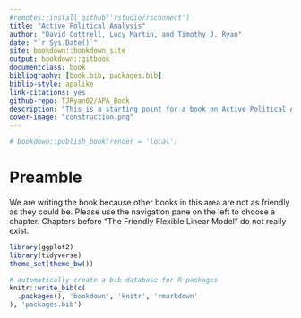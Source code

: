 ```yaml
--- 
#remotes::install_github('rstudio/rsconnect')
title: "Active Political Analysis"
author: "David Cottrell, Lucy Martin, and Timothy J. Ryan"
date: "`r Sys.Date()`"
site: bookdown::bookdown_site
output: bookdown::gitbook
documentclass: book
bibliography: [book.bib, packages.bib]
biblio-style: apalike
link-citations: yes
github-repo: TJRyan02/APA_Book
description: "This is a starting point for a book on Active Political Analysis."
cover-image: "construction.png"
---
```

``` r
# bookdown::publish_book(render = 'local')
```

# Preamble {-}

We are writing the book because other books in this area are not as friendly as they could be. Please use the navigation pane on the left to choose a chapter. Chapters before "The Friendly Flexible Linear Model" do not really exist.


```r
library(ggplot2)
library(tidyverse)
theme_set(theme_bw())
```

```r
# automatically create a bib database for R packages
knitr::write_bib(c(
  .packages(), 'bookdown', 'knitr', 'rmarkdown'
), 'packages.bib')
```
